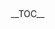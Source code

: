 <div style="float:right; clear:{{{clear|right}}}; margin-bottom:.5em; padding:.5em 0 .8em 1.4em; background:transparent; max-width:20em;">__TOC__</div><noinclude>
{{documentation}}</noinclude>